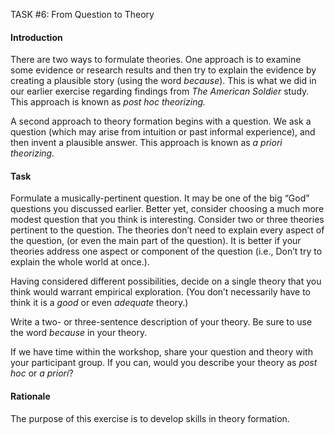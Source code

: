 


[TASK #6:]{.small} From Question to Theory

#### Introduction

There are two ways to formulate theories. One approach is to examine
some evidence or research results and then try to explain the
evidence by creating a plausible story (using the word *because*).
This is what we did in our earlier exercise regarding findings from
*The American Soldier* study. This approach is known as *post hoc
theorizing.*

A second approach to theory formation begins with a question. We ask
a question (which may arise from intuition or past informal
experience), and then invent a plausible answer. This approach is
known as *a priori theorizing.*

#### Task

Formulate a musically-pertinent question. It may be one of the big
"God" questions you discussed earlier. Better yet, consider choosing
a much more modest question that you think is interesting. Consider
two or three theories pertinent to the question. The theories don't
need to explain every aspect of the question, (or even the main part
of the question). It is better if your theories address one aspect
or component of the question (i.e., Don't try to explain the whole
world at once.).

Having considered different possibilities, decide on a single theory
that you think would warrant empirical exploration. (You don't
necessarily have to think it is a *good* or even *adequate* theory.)

Write a two- or three-sentence description of your theory. Be sure
to use the word *because* in your theory.

If we have time within the workshop, share your question and theory
with your participant group. If you can, would you describe your
theory as *post hoc* or *a priori*?

#### Rationale

The purpose of this exercise is to develop skills in theory
formation.

